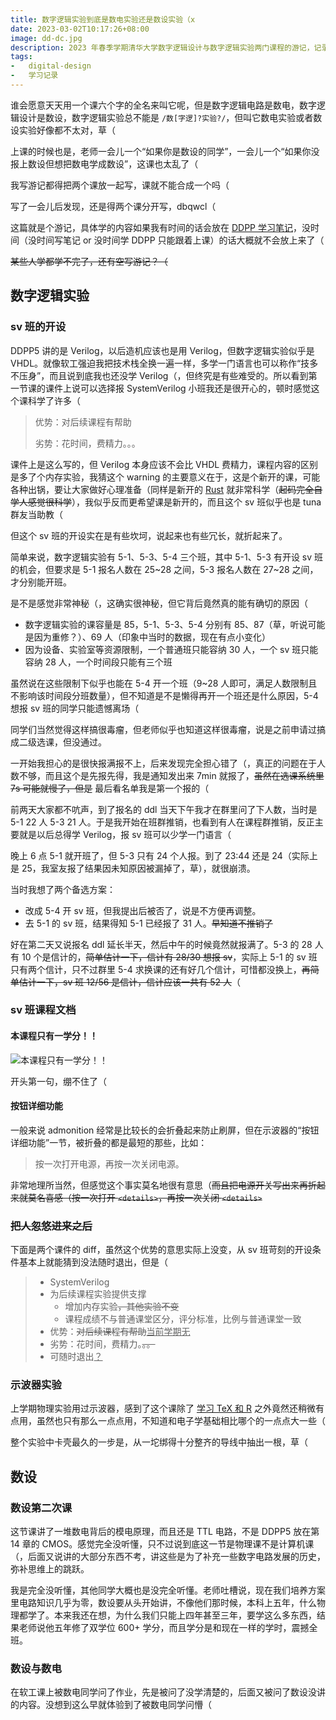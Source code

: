 ```yaml
---
title: 数字逻辑实验到底是数电实验还是数设实验（x
date: 2023-03-02T10:17:26+08:00
image: dd-dc.jpg
description: 2023 年春季学期清华大学数字逻辑设计与数字逻辑实验两门课程的游记，记录 & 测评 & 吐槽 & 分享。
tags:
-   digital-design
-   学习记录
---
```


谁会愿意天天用一个课六个字的全名来叫它呢，但是数字逻辑电路是数电，数字逻辑设计是数设，数字逻辑实验总不能是 `/数[字逻]?实验?/`，但叫它数电实验或者数设实验好像都不太对，草（

上课的时候也是，老师一会儿一个“如果你是数设的同学”，一会儿一个“如果你没报上数设但想把数电学成数设”，这课也太乱了（

我写游记都得把两个课放一起写，课就不能合成一个吗（

<Excerpt />

写了一会儿后发现，还是得两个课分开写，dbqwcl（

这篇就是个游记，具体学的内容如果我有时间的话会放在 [DDPP 学习笔记](/tag/ddpp)，没时间（没时间写笔记 or 没时间学 DDPP 只能跟着上课）的话大概就不会放上来了（

~~某些人学都学不完了，还有空写游记？（~~

## 数字逻辑实验

### sv 班的开设

DDPP5 讲的是 Verilog，以后造机应该也是用 Verilog，但数字逻辑实验似乎是 VHDL。就像软工强迫我把技术栈全换一遍一样，多学一门语言也可以称作“技多不压身”，而且说到底我也还没学 Verilog（，但终究是有些难受的。所以看到第一节课的课件上说可以选择报 SystemVerilog 小班我还是很开心的，顿时感觉这个课科学了许多（

>   优势：对后续课程有帮助
>
>   劣势：花时间，费精力。。。

课件上是这么写的，但 Verilog 本身应该不会比 VHDL 费精力，课程内容的区别是多了个内存实验，我猜这个 warning 的主要意义在于，这是个新开的课，可能各种出锅，要让大家做好心理准备（同样是新开的 [Rust](/post/2022/08/learn-rust) 就非常科学（~~起码完全自学人感觉很科学~~），我似乎反而更希望课是新开的，而且这个 sv 班似乎也是 tuna 群友当助教（

但这个 sv 班的开设实在是有些坎坷，说起来也有些冗长，就折起来了。

<Card title="sv 班坎坷的开设过程" fold>

简单来说，数字逻辑实验有 5-1、5-3、5-4 三个班，其中 5-1、5-3 有开设 sv 班的机会，但要求是 5-1 报名人数在 25\~28 之间，5-3 报名人数在 27\~28 之间，才分别能开班。

是不是感觉非常神秘（，这确实很神秘，但它背后竟然真的能有确切的原因（

-   数字逻辑实验的课容量是 85，5-1、5-3、5-4 分别有 85、87（草，听说可能是因为重修？）、69 人（印象中当时的数据，现在有点小变化）
-   因为设备、实验室等资源限制，一个普通班只能容纳 30 人，一个 sv 班只能容纳 28 人，一个时间段只能有三个班

虽然说在这些限制下似乎也能在 5-4 开一个班（9\~28 人即可，满足人数限制且不影响该时间段分班数量），但不知道是不是懒得再开一个班还是什么原因，5-4 想报 sv 班的同学只能遗憾离场（

同学们当然觉得这样搞很毒瘤，但老师似乎也知道这样很毒瘤，说是之前申请过搞成二级选课，但没通过。

一开始我担心的是很快报满报不上，后来发现完全担心错了（，真正的问题在于人数不够，而且这个是先报先得，我是通知发出来 7min 就报了，~~虽然在选课系统里 7s 可能就慢了，但是~~ 最后看名单我是第一个报的（

前两天大家都不吭声，到了报名的 ddl 当天下午我才在群里问了下人数，当时是 5-1 22 人 5-3 21 人。于是我开始在班群推销，也看到有人在课程群推销，反正主要就是以后总得学 Verilog，报 sv 班可以少学一门语言（

晚上 6 点 5-1 就开班了，但 5-3 只有 24 个人报。到了 23:44 还是 24（实际上是 25，我室友报了结果因未知原因被漏掉了，草），就很崩溃。

当时我想了两个备选方案：

-   改成 5-4 开 sv 班，但我提出后被否了，说是不方便再调整。
-   去 5-1 的 sv 班，结果得知 5-1 已经报了 31 人。~~早知道不推销了~~

好在第二天又说报名 ddl 延长半天，然后中午的时候竟然就报满了。5-3 的 28 人有 10 个是信计的，~~简单估计一下，信计有 28/30 想报 sv~~，实际上 5-1 的 sv 班只有两个信计，只不过群里 5-4 求换课的还有好几个信计，可惜都没换上，~~再简单估计一下，sv 班 12/56 是信计，信计应该一共有 52 人~~（

</Card>

### sv 班课程文档

#### 本课程只有一学分！！

![本课程只有一学分！！](1-credit.png)

开头第一句，绷不住了（

#### 按钮详细功能

一般来说 admonition 经常是比较长的会折叠起来防止刷屏，但在示波器的“按钮详细功能”一节，被折叠的都是最短的那些，比如：

> <Card title="电源开关" fold>
> 按一次打开电源，再按一次关闭电源。
> </Card>

非常地理所当然，但感觉这个事实莫名地很有意思（~~而且把电源开关写出来再折起来就莫名喜感（按一次打开 `<details>`，再按一次关闭 `<details>`~~

### ~~把人忽悠进来之后~~

下面是两个课件的 diff，虽然这个优势的意思实际上没变，从 sv 班苛刻的开设条件基本上就能猜到没法随时退出，但是（

>   -   SystemVerilog
>   -   为后续课程实验提供支撑
>       -   增加内存实验<del>，其他实验不变</del>
>       -   课程成绩不与普通课堂区分，评分标准，比例与普通课堂一致
>   -   优势：<del>对后续课程有帮助</del><ins>当前学期无</ins>
>   -   劣势：花时间，费精力。<del>。。</del>
>   -   可随时退出<ins>？</ins>

### 示波器实验

上学期物理实验用过示波器，感到了这个课除了 [学习 TeX 和 R](/post/2022/10/basic-tex-and-r-for-physics-lab) 之外竟然还稍微有点用，虽然也只有那么一点点用，不知道和电子学基础相比哪个的一点点大一些（

整个实验中卡壳最久的一步是，从一坨绑得十分整齐的导线中抽出一根，草（

## 数设

### 数设第二次课

这节课讲了一堆数电背后的模电原理，而且还是 TTL 电路，不是 DDPP5 放在第 14 章的 CMOS。感觉完全没听懂，只不过说到底这一节是物理课不是计算机课（，后面又说讲的大部分东西不考，讲这些是为了补充一些数字电路发展的历史，弥补思维上的跳跃。

我是完全没听懂，其他同学大概也是没完全听懂。老师吐槽说，现在我们培养方案里电路知识几乎为零，数设要从头开始讲，不像他们那时候，本科上五年，什么物理都学了。本来我还在想，为什么我们只能上四年甚至三年，要学这么多东西，结果老师说他五年修了双学位 600+ 学分，而且学分是和现在一样的学时，震撼全班。

### 数设与数电

在软工课上被数电同学问了作业，先是被问了没学清楚的，后面又被问了数设没讲的内容。没想到这么早就体验到了被数电同学问懵（
